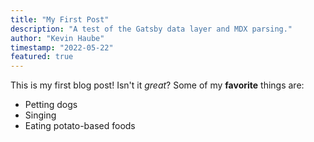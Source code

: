 ```yaml
---
title: "My First Post"
description: "A test of the Gatsby data layer and MDX parsing."
author: "Kevin Haube"
timestamp: "2022-05-22"
featured: true
---
```

This is my first blog post! Isn't it *great*?
Some of my **favorite** things are:
* Petting dogs
* Singing
* Eating potato-based foods
